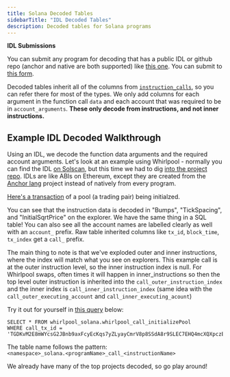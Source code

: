 ```yaml
---
title: Solana Decoded Tables
sidebarTitle: "IDL Decoded Tables"
description: Decoded tables for Solana programs
---
```



<Note>

**IDL Submissions**

You can submit any program for decoding that has a public IDL or github repo (anchor and native are both supported) like [this one](https://solscan.io/account/JUP4Fb2cqiRUcaTHdrPC8h2gNsA2ETXiPDD33WcGuJB#anchorProgramIDL). You can submit to [this form](https://forms.gle/tbHZ6ZeEke5qwVjcA).
</Note>

Decoded tables inherit all of the columns from [`instruction_calls`](data-catalog/solana/instruction-calls), so you can refer there for most of the types. We only add columns for each argument in the function call `data` and each account that was required to be in `account_arguments`. **These only decode from instructions, and not inner instructions.**

## Example IDL Decoded Walkthrough

Using an IDL, we decode the function data arguments and the required account arguments. Let's look at an example using Whirlpool - normally you can find the IDL [on Solscan](https://solscan.io/account/whirLbMiicVdio4qvUfM5KAg6Ct8VwpYzGff3uctyCc#anchorProgramIDL), but this time we had to dig [into the project repo](https://github.com/orca-so/whirlpools/blob/main/sdk/src/artifacts/whirlpool.json). IDLs are like ABIs on Ethereum, except they are created from the [Anchor lang](https://www.anchor-lang.com/) project instead of natively from every program.

[Here's a transaction](https://solscan.io/tx/TGDKvM2E8mWYcsG2JBnb9axFcyEcKqs7yZLyayCmrV8p8SSdA8r9SLEC7EHQ4mcXQXpczEyaCBXvnmEi9yoKVJ9) of a pool (a trading pair) being initialzed.

You can see that the instruction data is decoded in "Bumps", "TickSpacing", and "InitialSqrtPrice" on the explorer. We have the same thing in a SQL table! You can also see all the account names are labelled clearly as well with an `account_` prefix. Raw table inherited columns like `tx_id`, `block_time`, `tx_index` get a `call_` prefix.

The main thing to note is that we've exploded outer and inner instructions, where the index will match what you see on explorers. This example call is at the outer instruction level, so the inner instruction index is null. For Whirlpool swaps, often times it will happen in inner_instructions so then the top level outer instruction is inherited into the `call_outer_instruction_index` and the inner index is `call_inner_instruction_index` (same idea with the `call_outer_executing_account` and `call_inner_executing_acount`)

<div>
  <DuneEmbed 
    qID="2352049"
    vID="3851391"
    height={300}
  />
</div>

Try it out for yourself in [this query](https://dune.com/queries/2352049/) below:

```
SELECT * FROM whirlpool_solana.whirlpool_call_initializePool
WHERE call_tx_id = 'TGDKvM2E8mWYcsG2JBnb9axFcyEcKqs7yZLyayCmrV8p8SSdA8r9SLEC7EHQ4mcXQXpczEyaCBXvnmEi9yoKVJ9'
```

The table name follows the pattern:   
 `<namespace>_solana.<programName>_call_<instructionName>`

We already have many of the top projects decoded, so go play around!
